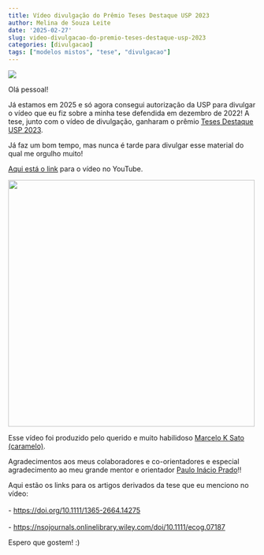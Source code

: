 ```yaml
---
title: Vídeo divulgação do Prêmio Teses Destaque USP 2023
author: Melina de Souza Leite
date: '2025-02-27'
slug: video-divulgacao-do-premio-teses-destaque-usp-2023
categories: [divulgacao]
tags: ["modelos mistos", "tese", "divulgacao"]
---
```


![](imagem_divulgacao2.jpg)

Olá pessoal!

Já estamos em 2025 e só agora consegui autorização da USP para divulgar o vídeo que eu fiz sobre a minha tese defendida em dezembro de 2022! A tese, junto com o vídeo de divulgação, ganharam o prêmio [Teses Destaque USP 2023](https://jornal.usp.br/institucional/pro-reitoria-de-pos-graduacao-divulga-vencedores-do-premio-tese-destaque-usp/).

Já faz um bom tempo, mas nunca é tarde para divulgar esse material do qual me orgulho muito!

[Aqui está o link]() para o vídeo no YouTube.

[![](imagem_divulgacao1.png){width="500"}](https://www.youtube.com/watch?v=AWsvBHIzrOM)

Esse vídeo foi produzido pelo querido e muito habilidoso [Marcelo K Sato (caramelo)](http://alociencia.com.br/sobre/).

Agradecimentos aos meus colaboradores e co-orientadores e especial agradecimento ao meu grande mentor e orientador [Paulo Inácio Prado](https://ecologia.ib.usp.br/let/doku.php?id=let)!!

Aqui estão os links para os artigos derivados da tese que eu menciono no vídeo:\
\
- <https://doi.org/10.1111/1365-2664.14275>\
\
- <https://nsojournals.onlinelibrary.wiley.com/doi/10.1111/ecog.07187>

Espero que gostem! :)
